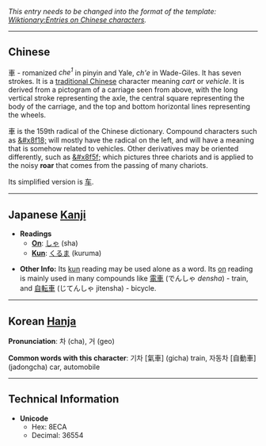 ''This entry needs to be changed into the format of the template: [[Wiktionary:Entries on Chinese characters]].''

----

==Chinese==
車 - romanized ''che<sup>1</sup>'' in pinyin and Yale, ''ch'e'' in Wade-Giles.  It has seven strokes.  It is a [[traditional Chinese]] character meaning ''cart'' or ''vehicle''.  It is derived from a pictogram of a carriage seen from above, with the long vertical stroke representing the axle, the central square representing the body of the carriage, and the top and bottom horizontal lines representing the wheels.

&#36554; is the 159th radical of the Chinese dictionary.  Compound characters such as [[&#x8f18;]] will mostly have the radical on the left, and will have a meaning that is somehow related to vehicles.  Other derivatives may be oriented differently, such as [[&#x8f5f;]] which pictures three chariots and is applied to the noisy '''roar''' that comes from the passing of many chariots.

Its simplified version is [[车]].

----

==Japanese [[Kanji]]==

*'''Readings'''
**'''[[On]]''': [[しゃ]] (sha)
**'''[[Kun]]''': [[くるま]] (kuruma)

*'''Other Info:''' Its [[kun]] reading may be used alone as a word.  Its [[on]] reading is mainly used in many compounds like [[電車]] (でんしゃ ''densha'') - train, and [[自転車]] (じてんしゃ jitensha) - bicycle.

----

==Korean [[Hanja]]==
'''Pronunciation''': 차 (cha), 거 (geo)

'''Common words with this character''': 기차 [氣車] (gicha) train, 자동차 [自動車] (jadongcha) car, automobile

----

==Technical Information==
*'''Unicode'''
**Hex: 8ECA
**Decimal: 36554